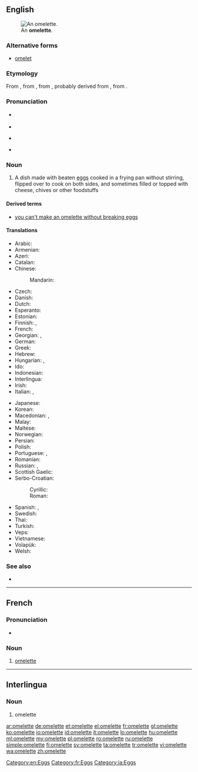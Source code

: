 ==English==
[[Image:FoodOmelete.jpg|thumb|right|An '''omelette'''.]]

===Alternative forms===
* [[omelet]] {{qualifier|chiefly US}}

===Etymology===
From {{etyl|fr|en}} {{term|omelette|lang=fr}}, from {{term|alemette|lang=fr}}, from {{term|alemelle||knife blade|lang=fr}}, probably derived from {{term|lemelle|la lemelle|lang=fr}}, from {{etyl|la|en}} {{term|lamella||thin plate|lang=la}}.

===Pronunciation===
* {{a|UK}} {{IPA|/ˈɒm.lɪt/|lang=en}}
* {{audio|En-uk-omelette.ogg|Audio (UK)}}
* {{a|AU}} {{IPA|/ˈɔm.lət/|lang=en}}

* {{a|US}} {{IPA|/ˈɑm.ə.lɪt/|/ˈɑm.lɪt/|lang=en}}

{{rfp|lang=en|US pronunciations need verifying}}

===Noun===
{{wikipedia}}
{{en-noun}}

# A dish made with beaten [[egg]]s cooked in a frying pan without stirring, flipped over to cook on both sides, and sometimes filled or topped with cheese, chives or other foodstuffs

====Derived terms====
* [[you can't make an omelette without breaking eggs]]

====Translations====
{{trans-top|dish made with beaten eggs}}
* Arabic: {{t|ar|عجة|f|tr=ʿújja|sc=Arab}}
* Armenian: {{t|hy|ձվածեղ|tr=jvaçeġ|sc=Armn}}
* Azeri: {{t+|az|qayğanaq}}
* Catalan: {{t|ca|truita|f}}
* Chinese:
*: Mandarin: {{t|cmn|煎蛋饼|tr=jiāndànbǐng|sc=Hani}}
* Czech: {{t|cs|omeleta|f}}
* Danish: {{t|da|omelet|c}}
* Dutch: {{t+|nl|omelet|f}}
* Esperanto: {{t|eo|omleto}}
* Estonian: {{t|et|omlett}}
* Finnish: {{t+|fi|munakas}}, {{t+|fi|omeletti}}
* French: {{t+|fr|omelette|f}}
* Georgian: {{t|ka|ომლეტი|tr=omleti|sc=Geor}}, {{t|ka|ერბო-კვერცხი|sc=Geor}}
* German: {{t+|de|Omelett|n}}
* Greek: {{t+|el|ομελέτα|tr=omeléta|sc=Grek}}
* Hebrew: {{t+|he|חביתה|f|tr=havita|sc=Hebr}}
* Hungarian: {{t+|hu|omlett}}, {{t|hu|tojáslepény}}
* Ido: {{t+|io|omleto}}
* Indonesian: {{t|id|[[telur]] [[dadar]]}}
* Interlingua: {{t|ia|omelette}}
* Irish: {{t|ga|uibheagán|m}}
* Italian: {{t|it|omleta|f}}, {{t+|it|frittata|f}}
{{trans-mid}}
* Japanese: {{t+|ja|オムレツ|tr=omuretsu}}
* Korean: {{t|ko|오믈렛|tr=omeullet, omeulles-|sc=Kore}}
* Macedonian: {{t|mk|омлет|m|tr=ómlet|sc=Cyrl}}, {{t|mk|кајгана|f|tr=kájgana|sc=Cyrl}}
* Malay: {{t|ms|telur dadar}}
* Maltese: {{t|mt|froġa}}
* Norwegian: {{t+|no|omelett|m}}
* Persian: {{t+|fa|املت|tr=omlet|sc=fa-Arab}}
* Polish: {{t+|pl|omlet|m}}
* Portuguese: {{t+|pt|omelete|f}}, {{t+|pt|fritada|f}}
* Romanian: {{t+|ro|omletă}}
* Russian: {{t+|ru|омлет|m|tr=omlét|sc=Cyrl}}, {{t+|ru|яичница|f|tr=jaíčnica|sc=Cyrl}}
* Scottish Gaelic: {{t|gd|bonnach-uighe|m}}
* Serbo-Croatian:
*: Cyrillic: {{t|sh|омлет|sc=Cyrl}}
*: Roman: {{t|sh|omlet}}
* Spanish: {{t+|es|tortilla|f}} {{qualifier|Spain}}, {{t|es|tortilla de huevos}}
* Swedish: {{t+|sv|omelett|c}}
* Thai: {{t|th|ไข่เจียว|tr=kài jieow|sc=Thai}}
* Turkish: {{t+|tr|omlet}}
* Veps: {{t|vep|munarič}}
* Vietnamese: {{t|vi|món trứng tráng}}
* Volapük: {{t+|vo|moelät}}
* Welsh: {{t|cy|omled|m}}
{{trans-bottom}}

===See also===
* {{commonslite}}

[[Category:en:Eggs]]

----

==French==

===Pronunciation===
* {{IPA|/ɔm.lɛt/|lang=fr}}

===Noun===
{{fr-noun|f}}

# [[#English|omelette]]

[[Category:fr:Eggs]]

----

==Interlingua==

===Noun===
{{ia-noun}}

# omelette

[[Category:ia:Eggs]]

[[ar:omelette]]
[[de:omelette]]
[[et:omelette]]
[[el:omelette]]
[[fr:omelette]]
[[gl:omelette]]
[[ko:omelette]]
[[io:omelette]]
[[id:omelette]]
[[it:omelette]]
[[lo:omelette]]
[[hu:omelette]]
[[ml:omelette]]
[[my:omelette]]
[[pl:omelette]]
[[ro:omelette]]
[[ru:omelette]]
[[simple:omelette]]
[[fi:omelette]]
[[sv:omelette]]
[[ta:omelette]]
[[tr:omelette]]
[[vi:omelette]]
[[wa:omelette]]
[[zh:omelette]]